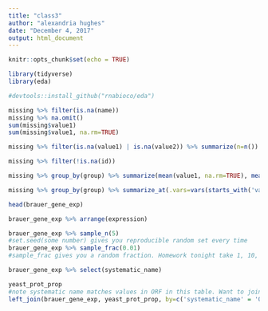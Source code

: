 ---
title: "class3"
author: "alexandria hughes"
date: "December 4, 2017"
output: html_document
---

```{r setup, include=FALSE}
knitr::opts_chunk$set(echo = TRUE)


```



```{r}
library(tidyverse)
library(eda)

#devtools::install_github("rnabioco/eda")
```

```{r}
missing %>% filter(is.na(name))
missing %>% na.omit()
sum(missing$value1)
sum(missing$value1, na.rm=TRUE)
```
```{r}
missing %>% filter(is.na(value1) | is.na(value2)) %>% summarize(n=n())
```
```{r}
missing %>% filter(!is.na(id))
```
```{r}
missing %>% group_by(group) %>% summarize(mean(value1, na.rm=TRUE), mean(value2, na.rm=TRUE))
```
```{r}
missing %>% group_by(group) %>% summarize_at(.vars=vars(starts_with('value')), .funs=mean, na.rm=TRUE))
```
```{r}
head(brauer_gene_exp)
```

```{r}
brauer_gene_exp %>% arrange(expression) 
```
```{r}
brauer_gene_exp %>% sample_n(5)
#set.seed(some number) gives you reproducible random set every time
brauer_gene_exp %>% sample_frac(0.01)
#sample_frac gives you a random fraction. Homework tonight take 1, 10, 50 percent and calc stats *USE THIS
```
```{r}
brauer_gene_exp %>% select(systematic_name)
```

```{r}
yeast_prot_prop 
#note systematic name matches values in ORF in this table. Want to join them together. Tell join function to join these
left_join(brauer_gene_exp, yeast_prot_prop, by=c('systematic_name' = 'ORF'))
```

